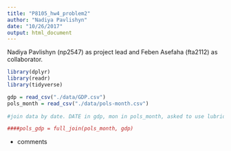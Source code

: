 ```yaml
---
title: "P8105_hw4_problem2"
author: "Nadiya Pavlishyn"
date: "10/26/2017"
output: html_document
---
```



Nadiya Pavlishyn (np2547) as project lead and Feben Asefaha (fta2112) as collaborator.
```r
library(dplyr)
library(readr)
library(tidyverse)

gdp = read_csv("./data/GDP.csv")
pols_month = read_csv("./data/pols-month.csv")
  
#join data by date. DATE in gdp, mon in pols_month, asked to use lubridate::floor_date. format same, why not rename to be same column name and join?

####pols_gdp = full_join(pols_month, gdp)


```
 * comments